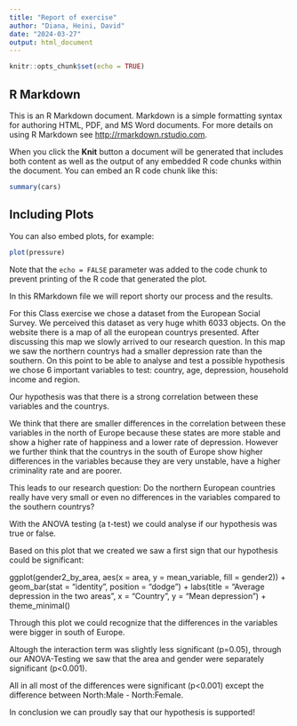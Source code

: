 ```yaml
---
title: "Report of exercise"
author: "Diana, Heini, David"
date: "2024-03-27"
output: html_document
---
```


```r
knitr::opts_chunk$set(echo = TRUE)
```

## R Markdown

This is an R Markdown document. Markdown is a simple formatting syntax for authoring HTML, PDF, and MS Word documents. For more details on using R Markdown see <http://rmarkdown.rstudio.com>.

When you click the **Knit** button a document will be generated that includes both content as well as the output of any embedded R code chunks within the document. You can embed an R code chunk like this:

```r
summary(cars)
```

## Including Plots

You can also embed plots, for example:

```r
plot(pressure)
```

Note that the `echo = FALSE` parameter was added to the code chunk to prevent printing of the R code that generated the plot.



In this RMarkdown file we will report shorty our process and the results. 

For this Class exercise we chose a dataset from the European Social Survey. We perceived this dataset as very huge whith 6033 objects. On the website there is a map of all the european countrys presented. After discussing this map we slowly arrived to our research question. In this map we saw the northern countrys had a smaller depression rate than the southern. 
On this point to be able to analyse and test a possible hypothesis we chose 6 important variables to test: country, age, depression, household income and region. 

Our hypothesis was that there is a strong correlation between these variables and the countrys. 

We think that there are smaller differences in the correlation between these variables in the north of Europe because these states are more stable and show a higher rate of happiness and a lower rate of depression. However we further think that the countrys in the south of Europe show higher differences in the variables because they are very unstable, have a higher criminality rate and are poorer.

This leads to our research question: Do the northern European countries really have very small or even no differences in the variables compared to the southern countrys?

With the ANOVA testing (a t-test) we could analyse if our hypothesis was true or false.

Based on this plot that we created we saw a first sign that our hypothesis could be significant:

ggplot(gender2_by_area, aes(x = area, y = mean_variable, fill = gender2)) +
  geom_bar(stat = "identity", position = "dodge") +
  labs(title = "Average depression in the two areas",
       x = "Country",
       y = "Mean depression") +
  theme_minimal()

Through this plot we could recognize that the differences in the variables were bigger in south of Europe.

Altough the interaction term was slightly less significant (p=0.05), through our ANOVA-Testing we saw that the area and gender were separately significant (p<0.001).

All in all most of the differences were significant (p<0.001) except the difference between North:Male - North:Female.

In conclusion we can proudly say that our hypothesis is supported!




















